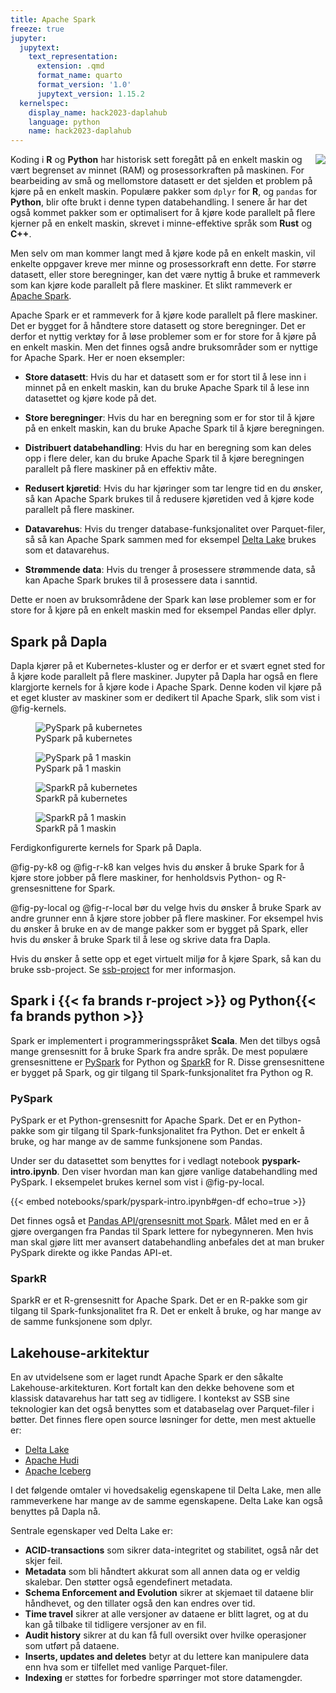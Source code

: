 ```yaml
---
title: Apache Spark
freeze: true
jupyter:
  jupytext:
    text_representation:
      extension: .qmd
      format_name: quarto
      format_version: '1.0'
      jupytext_version: 1.15.2
  kernelspec:
    display_name: hack2023-daplahub
    language: python
    name: hack2023-daplahub
---
```


![](images/spark.png){style="max-width: 30%; float: right;" fig-alt="Apache Spark logo"}

Koding i **R** og **Python** har historisk sett foregått på en enkelt maskin og vært begrenset av minnet (RAM) og prosessorkraften på maskinen. For bearbeiding av små og mellomstore datasett er det sjelden et problem på kjøre på en enkelt maskin. Populære pakker som `dplyr` for **R**,  og `pandas` for **Python**, blir ofte brukt i denne typen databehandling. I senere år har det også kommet pakker som er optimalisert for å kjøre kode parallelt på flere kjerner på en enkelt maskin, skrevet i minne-effektive språk som **Rust** og **C++**. 

Men selv om man kommer langt med å kjøre kode på en enkelt maskin, vil enkelte oppgaver kreve mer minne og prosessorkraft enn dette. For større datasett, eller store beregninger, kan det være nyttig å bruke et rammeverk som kan kjøre kode parallelt på flere maskiner. Et slikt rammeverk er [Apache Spark](https://spark.apache.org/).


Apache Spark er et rammeverk for å kjøre kode parallelt på flere maskiner. Det er bygget for å håndtere store datasett og store beregninger. Det er derfor et nyttig verktøy for å løse problemer som er for store for å kjøre på en enkelt maskin. Men det finnes også andre bruksområder som er nyttige for Apache Spark. Her er noen eksempler:

- **Store datasett**: Hvis du har et datasett som er for stort til å lese inn i minnet på en enkelt maskin, kan du bruke Apache Spark til å lese inn datasettet og kjøre kode på det.

- **Store beregninger**: Hvis du har en beregning som er for stor til å kjøre på en enkelt maskin, kan du bruke Apache Spark til å kjøre beregningen.

- **Distribuert databehandling**: Hvis du har en beregning som kan deles opp i flere deler, kan du bruke Apache Spark til å kjøre beregningen parallelt på flere maskiner på en effektiv måte. 

- **Redusert kjøretid**: Hvis du har kjøringer som tar lengre tid en du ønsker, så kan Apache Spark brukes til å redusere kjøretiden ved å kjøre kode parallelt på flere maskiner.

- **Datavarehus**: Hvis du trenger database-funksjonalitet over Parquet-filer, så så kan Apache Spark sammen med for eksempel [Delta Lake](https://delta.io/) brukes som et datavarehus.

- **Strømmende data**: Hvis du trenger å prosessere strømmende data, så kan Apache Spark brukes til å prosessere data i sanntid.

Dette er noen av bruksområdene der Spark kan løse problemer som er for store for å kjøre på en enkelt maskin med for eksempel Pandas eller dplyr.

## Spark på Dapla

Dapla kjører på et Kubernetes-kluster og er derfor er et svært egnet sted for å kjøre kode parallelt på flere maskiner. Jupyter på Dapla har også en flere klargjorte kernels for å kjøre kode i Apache Spark. Denne koden vil kjøre på et eget kluster av maskiner som er dedikert til Apache Spark, slik som vist i @fig-kernels. 

::: {#fig-kernels layout-nrow=2}

![PySpark på kubernetes](images/spark-python-k8.png){#fig-py-k8}

![PySpark på 1 maskin](images/spark-python-local.png){#fig-py-local}

![SparkR på kubernetes](images/spark-r-k8.png){#fig-r-k8}

![SparkR på 1 maskin](images/spark-r-local.png){#fig-r-local}

Ferdigkonfigurerte kernels for Spark på Dapla.
:::

@fig-py-k8 og @fig-r-k8 kan velges hvis du ønsker å bruke Spark for å kjøre store jobber på flere maskiner, for henholdsvis Python- og R-grensesnittene for Spark. 

@fig-py-local og @fig-r-local bør du velge hvis du ønsker å bruke Spark av andre grunner enn å kjøre store jobber på flere maskiner. For eksempel hvis du ønsker å bruke en av de mange pakker som er bygget på Spark, eller hvis du ønsker å bruke Spark til å lese og skrive data fra Dapla.

Hvis du ønsker å sette opp et eget virtuelt miljø for å kjøre Spark, så kan du bruke ssb-project. Se [ssb-project](./jobbe-med-kode.html#ssb-project) for mer informasjon.

## Spark i {{< fa brands r-project >}} og Python{{< fa brands python >}}

Spark er implementert i programmeringsspråket **Scala**. Men det tilbys også mange grensesnitt for å bruke Spark fra andre språk. De mest populære grensesnittene er [PySpark](https://spark.apache.org/docs/latest/api/python/index.html) for Python og [SparkR](https://spark.apache.org/docs/latest/sparkr.html) for R. Disse grensesnittene er bygget på Spark, og gir tilgang til Spark-funksjonalitet fra Python og R.

### PySpark

PySpark er et Python-grensesnitt for Apache Spark. Det er en Python-pakke som gir tilgang til Spark-funksjonalitet fra Python. Det er enkelt å bruke, og har mange av de samme funksjonene som Pandas.

Under ser du datasettet som benyttes for i vedlagt notebook **pyspark-intro.ipynb**. Den viser hvordan man kan gjøre vanlige databehandling med PySpark. I eksempelet brukes kernel som vist i @fig-py-local. 


{{< embed notebooks/spark/pyspark-intro.ipynb#gen-df echo=true >}}

Det finnes også et [Pandas API/grensesnitt mot Spark](https://spark.apache.org/docs/latest/api/python/getting_started/quickstart_ps.html). Målet med en er å gjøre overgangen fra Pandas til Spark lettere for nybegynneren. Men hvis man skal gjøre litt mer avansert databehandling anbefales det at man bruker PySpark direkte og ikke Pandas API-et. 


### SparkR

SparkR er et R-grensesnitt for Apache Spark. Det er en R-pakke som gir tilgang til Spark-funksjonalitet fra R. Det er enkelt å bruke, og har mange av de samme funksjonene som dplyr.


## Lakehouse-arkitektur

En av utvidelsene som er laget rundt Apache Spark er den såkalte Lakehouse-arkitekturen. Kort fortalt kan den dekke behovene som et klassisk datavarehus har tatt seg av tidligere. I kontekst av SSB sine teknologier kan det også benyttes som et databaselag over Parquet-filer i bøtter. Det finnes flere open source løsninger for dette, men mest aktuelle er:

- [Delta Lake](https://delta.io/)
- [Apache Hudi](https://hudi.apache.org/)
- [Apache Iceberg](https://iceberg.apache.org/)

I det følgende omtaler vi hovedsakelig egenskapene til Delta Lake, men alle rammeverkene har mange av de samme egenskapene. Delta Lake kan også benyttes på Dapla nå. 

Sentrale egenskaper ved Delta Lake er:

- **ACID-transactions** som sikrer data-integritet og stabilitet, også når det skjer feil. 
- **Metadata** som bli håndtert akkurat som all annen data og er veldig skalebar. Den støtter også egendefinert metadata. 
- **Schema Enforcement and Evolution** sikrer at skjemaet til dataene blir håndhevet, og den tillater også den kan endres over tid. 
- **Time travel** sikrer at alle versjoner av dataene er blitt lagret, og at du kan gå tilbake til tidligere versjoner av en fil. 
- **Audit history** sikrer at du kan få full oversikt over hvilke operasjoner som utført på dataene.
- **Inserts, updates and deletes** betyr at du lettere kan manipulere data enn hva som er tilfellet med vanlige Parquet-filer. 
- **Indexing** er støttes for forbedre spørringer mot store datamengder. 

